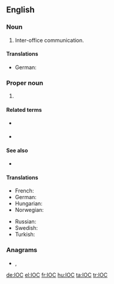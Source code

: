 {{also|ìoc|íoc|IoC}}
==English==

===Noun===
{{en-noun}}

# {{lb|en|business}} Inter-office communication.

====Translations====
{{trans-top|initialism of inter-office communication}}
{{trans-mid}}
{{trans-bottom}}

{{trans-top|initialism of inversion of control}}
* German: {{t|de|Inversion of Control|f}}
{{trans-mid}}
{{trans-bottom}}

===Proper noun===
{{en-proper noun}}

# {{lb|en|sports}} {{initialism of|lang=en|[[international|International]] [[Olympic]] [[committee|Committee]]}}

====Related terms====
{{sense|sports}}
* {{l|en|NOC}} {{gloss|National Olympic Committee}}
* {{l|en|IPC}} {{gloss|International Paralympic Committee}}

====See also====
* {{pedia|lang=en|International Olympic Committee}}

====Translations====
{{trans-top|initialism of International Olympic Committee}}
* French: {{t+|fr|CIO}}
* German: {{t+|de|IOK}}
* Hungarian: {{t+|hu|NOB}}
* Norwegian: {{t|no|IOK}}
{{trans-mid}}
* Russian: {{t|ru|МОК|m}} {{qualifier|Междунаро́дный олимпи́йский комите́т}}
* Swedish: {{t+|sv|IOK}}
* Turkish: {{t|tr|UOK}}
{{trans-bottom}}

===Anagrams===
* {{l|en|CIO}}, {{l|en|OIC}}

[[de:IOC]]
[[el:IOC]]
[[fr:IOC]]
[[hu:IOC]]
[[ta:IOC]]
[[tr:IOC]]